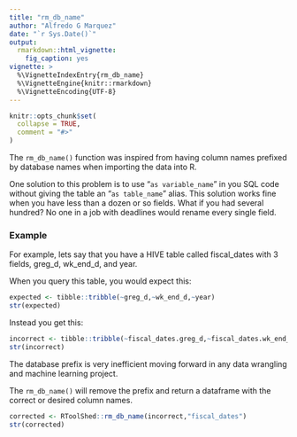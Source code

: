 ```yaml
---
title: "rm_db_name"
author: "Alfredo G Marquez"
date: "`r Sys.Date()`"
output: 
  rmarkdown::html_vignette:
    fig_caption: yes
vignette: >
  %\VignetteIndexEntry{rm_db_name}
  %\VignetteEngine{knitr::rmarkdown}
  %\VignetteEncoding{UTF-8}
---
```


```r
knitr::opts_chunk$set(
  collapse = TRUE,
  comment = "#>"
)
```

The `rm_db_name()` function was inspired from having column names prefixed by database names when importing the data into R.

One solution to this problem is to use "`as variable_name`" in you SQL code without giving the table an "`as table_name`" alias. This solution works fine when you have less than a dozen or so fields.  What if you had several hundred?  No one in a job with deadlines would rename every single field.

###  Example

For example, lets say that you have a HIVE table called fiscal_dates with 3 fields, greg_d, wk_end_d, and year.

When you query this table, you would expect this:
```r
expected <- tibble::tribble(~greg_d,~wk_end_d,~year)
str(expected)
```

Instead you get this:
```r
incorrect <- tibble::tribble(~fiscal_dates.greg_d,~fiscal_dates.wk_end_d,~fiscal_dates.year)
str(incorrect)
```

The database prefix is very inefficient moving forward in any data wrangling and machine learning project.

The `rm_db_name()` will remove the prefix and return a dataframe with the correct or desired column names.  
```r
corrected <- RToolShed::rm_db_name(incorrect,"fiscal_dates")
str(corrected)
```


